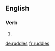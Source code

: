 ==English==

===Verb===
{{head|en|verb form}}

# {{en-third-person singular of|ruddle}}

[[de:ruddles]]
[[fr:ruddles]]